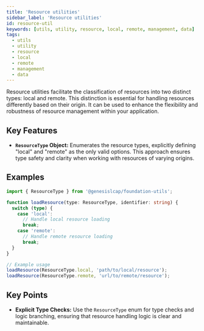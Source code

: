 ```yaml
---
title: 'Resource utilities'
sidebar_label: 'Resource utilities'
id: resource-util
keywords: [utils, utility, resource, local, remote, management, data]
tags:
  - utils
  - utility
  - resource
  - local
  - remote
  - management
  - data
---
```


Resource utilities facilitate the classification of resources into two distinct types: local and remote. This distinction is essential for handling resources differently based on their origin. It can be used to enhance the flexibility and robustness of resource management within your application.

## Key Features

- **`ResourceType` Object:** Enumerates the resource types, explicitly defining "local" and "remote" as the only valid options. This approach ensures type safety and clarity when working with resources of varying origins.

## Examples

```typescript
import { ResourceType } from '@genesislcap/foundation-utils';

function loadResource(type: ResourceType, identifier: string) {
  switch (type) {
    case 'local':
      // Handle local resource loading
      break;
    case 'remote':
      // Handle remote resource loading
      break;
  }
}

// Example usage
loadResource(ResourceType.local, 'path/to/local/resource');
loadResource(ResourceType.remote, 'url/to/remote/resource');
```

## Key Points

- **Explicit Type Checks:** Use the `ResourceType` enum for type checks and logic branching, ensuring that resource handling logic is clear and maintainable.
